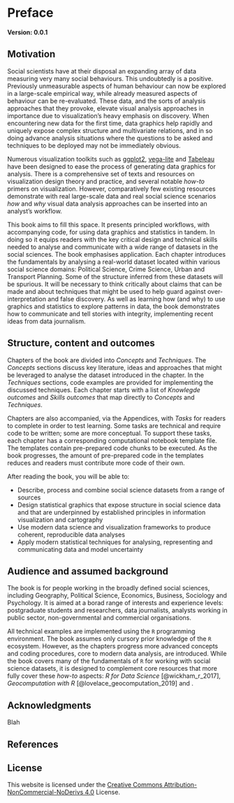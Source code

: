 # Preface {.unnumbered}

**Version:	0.0.1**

## Motivation {.unnumbered}

Social scientists have at their disposal an expanding array of data measuring very many social behaviours. This undoubtedly is a positive. Previously unmeasurable aspects of human behaviour can now be explored in a large-scale empirical way, while already measured aspects of behaviour can be re-evaluated. These data, and the sorts of analysis approaches that they provoke, elevate visual analysis approaches in importance due to visualization's heavy emphasis on discovery. When encountering new data for the first time, data graphics help rapidly and uniquely expose complex structure and multivariate relations, and in so doing advance analysis situations where  the questions to be asked and techniques to be deployed may not be immediately obvious.

Numerous visualization toolkits such as [ggplot2](), [vega-lite]() and [Tabeleau]() have been designed to ease the process of generating data graphics for analysis. There is a comprehensive set of texts and resources on visualization design theory and practice, and several notable *how-to* primers on visualization. However, comparatively few existing resources demonstrate with real large-scale data and real social science scenarios *how* and *why* visual data analysis approaches can be inserted into an analyst's workflow.


This book aims to fill this space. It presents principled workflows, with accompanying code, for using data graphics and statistics in tandem. In doing so it equips readers with the key critical design and technical skills needed to analyse and communicate with a wide range of datasets in the social sciences. The book emphasises application. Each chapter introduces the fundamentals by analysing a real-world dataset located within various social science domains: Political Science, Crime Science, Urban and Transport Planning. Some of the structure inferred from these datasets will be spurious. It will be necessary to think critically about claims that can be made and about techniques that might be used to help guard against over-interpretation and false discovery. As well as learning how (and why) to use graphics and statistics to explore patterns in data, the book demonstrates how to communicate and tell stories with integrity, implementing recent ideas from data journalism.

## Structure, content and outcomes {.unnumbered}

Chapters of the book are divided into *Concepts* and *Techniques*. The *Concepts* sections discuss key literature, ideas and approaches that might be leveraged to analyse the dataset introduced in the chapter. In the *Techniques* sections, code examples are provided for implementing the discussed techniques. Each chapter starts with a list of *Knowlegde outcomes* and *Skills outcomes* that map directly to *Concepts* and *Techniques*.

Chapters are also accompanied, via the  Appendices, with *Tasks* for readers to complete in order to test learning. Some tasks are technical and require code to be written;  some are more conceptual. To support these tasks, each chapter has a corresponding computational notebook template file. The templates contain pre-prepared code chunks to be executed. As the book progresses, the amount of pre-prepared code in the templates reduces and readers must contribute more code of their own.

After reading the book, you will be able to:

* Describe, process and combine social science datasets from a range of sources
* Design statistical graphics that expose structure in social science data and that are underpinned by established principles in information visualization and cartography
* Use modern data science and visualization frameworks to produce coherent, reproducible data analyses
* Apply modern statistical techniques for analysing, representing and communicating data and model uncertainty

## Audience and assumed background  {.unnumbered}

The book is for people working in the broadly defined social sciences, including Geography, Political Science, Economics, Business, Sociology and Psychology. It is aimed at a borad range of interests and experience levels: postgraduate students and researchers, data journalists, analysts working in public sector, non-governmental and commercial organisations.

All technical examples are implemented using the `R` programming environment. The book assumes only cursory prior knowledge of the `R` ecosystem. However, as the chapters progress more advanced concepts and coding procedures, core to modern data analysis, are introduced. While the book covers many of the fundamentals of `R` for working with social science datasets, it is designed to complement core resources that more fully cover these *how-to* aspects: *R for Data Science* [@wickham_r_2017], *Geocomputation with R* [@lovelace_geocomputation_2019] and .




## Acknowledgments

Blah

## References



## License

This website is licensed under the [Creative Commons Attribution-NonCommercial-NoDerivs 4.0](https://creativecommons.org/licenses/by-nc-nd/4.0/) License.
